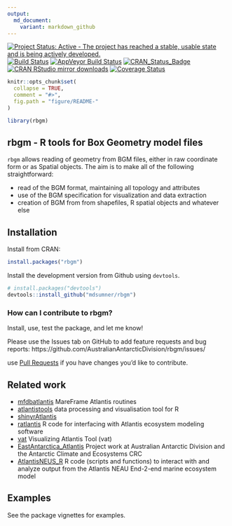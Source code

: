 ```yaml
---
output:
  md_document:
    variant: markdown_github
---
```



[![Project Status: Active - The project has reached a stable, usable state and is being actively developed.](http://www.repostatus.org/badges/latest/active.svg)](http://www.repostatus.org/#active)
[![Build Status](https://travis-ci.org/AustralianAntarcticDivision/rbgm.png?branch=master)](https://travis-ci.org/AustralianAntarcticDivision/rbgm)
[![AppVeyor Build Status](https://ci.appveyor.com/api/projects/status/github/AustralianAntarcticDivision/rbgm?branch=master&svg=true)](https://ci.appveyor.com/project/AustralianAntarcticDivision/rbgm)
[![CRAN_Status_Badge](http://www.r-pkg.org/badges/version/rbgm)](https://cran.r-project.org/package=rbgm)
[![CRAN RStudio mirror downloads](http://cranlogs.r-pkg.org/badges/rbgm)](http://cran.r-project.org/package=rbgm)
[![Coverage Status](https://img.shields.io/codecov/c/github/AustralianAntarcticDivision/rbgm/master.svg)](https://codecov.io/github/AustralianAntarcticDivision/rbgm?branch=master)

<!-- README.md is generated from README.Rmd. Please edit that file -->

```r
knitr::opts_chunk$set(
  collapse = TRUE,
  comment = "#>",
  fig.path = "figure/README-"
)

library(rbgm)
```

## rbgm - R tools for Box Geometry model files

`rbgm` allows reading of geometry from BGM files, either in raw
coordinate form or as Spatial objects. The aim is to make all of the following straightforward: 

* read of the BGM format, maintaining all topology and attributes
* use of the BGM specification for visualization and data extraction
* creation of BGM from from shapefiles, R spatial objects and whatever else


## Installation

Install from CRAN: 

```r
install.packages("rbgm")
```

Install the development version from Github using `devtools`. 

```r
# install.packages("devtools")
devtools::install_github("mdsumner/rbgm")
```

### How can I contribute to rbgm? 

Install, use, test the package, and let me know! 

Please use the Issues tab on GitHub to add feature requests and bug reports: https://github.com/AustralianAntarcticDivision/rbgm/issues/ 

use [Pull Requests](http://r-pkgs.had.co.nz/git.html#git-pullreq) if you have changes you'd like to contribute. 

## Related work


* [mfdbatlantis](https://github.com/mareframe/mfdbatlantis) MareFrame Atlantis routines
* [atlantistools](https://github.com/alketh/atlantistools) data processing and visualisation tool for R
* [shinyrAtlantis](https://github.com/shanearichards/shinyrAtlantis)
* [ratlantis](https://github.com/jsgosnell/ratlantis)  R code for interfacing with Atlantis ecosystem modeling software
* [vat](https://github.com/mareframe/vat)	 Visualizing Atlantis Tool (vat)
* [EastAntarctica_Atlantis](https://github.com/AustralianAntarcticDivision/EastAntarctica_Atlantis) Project work at Australian Antarctic Division and the Antarctic Climate and Ecosystems CRC
* [AtlantisNEUS_R](https://github.com/erikjsolsen/AtlantisNEUS_R) R code (scripts and functions) to interact with and analyze output from the Atlantis NEAU End-2-end marine ecosystem model


## Examples

See the package vignettes for examples. 

